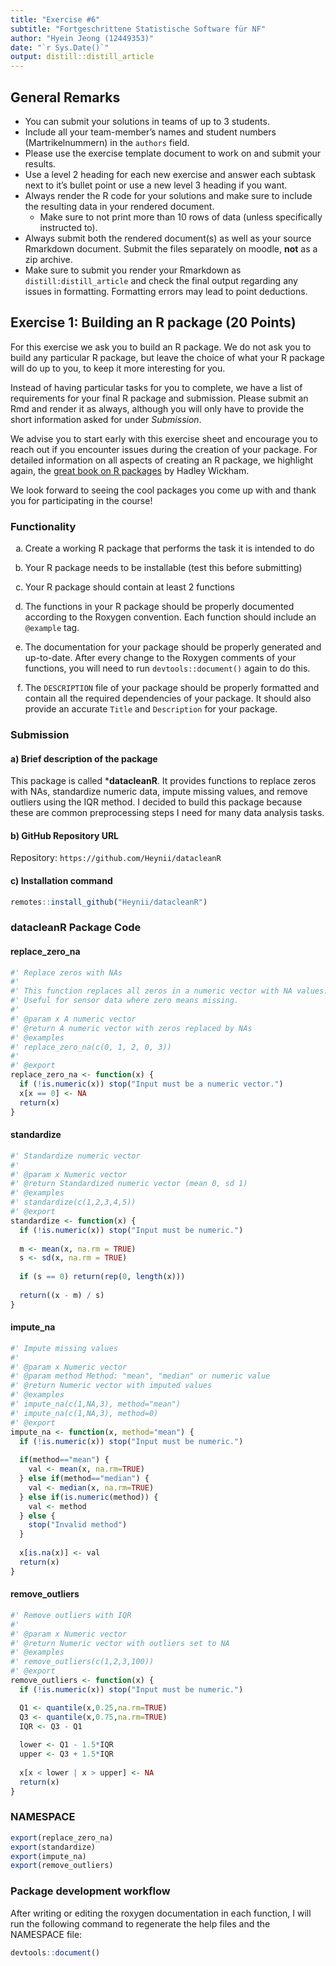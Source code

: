 ```yaml
---
title: "Exercise #6"
subtitle: "Fortgeschrittene Statistische Software für NF"
author: "Hyein Jeong (12449353)"
date: "`r Sys.Date()`"
output: distill::distill_article
---
```


## General Remarks

-   You can submit your solutions in teams of up to 3 students.
-   Include all your team-member's names and student numbers
    (Martrikelnummern) in the `authors` field.
-   Please use the exercise template document to work on and submit your
    results.
-   Use a level 2 heading for each new exercise and answer each subtask
    next to it's bullet point or use a new level 3 heading if you want.
-   Always render the R code for your solutions and make sure to include
    the resulting data in your rendered document.
    -   Make sure to not print more than 10 rows of data (unless
        specifically instructed to).
-   Always submit both the rendered document(s) as well as your source
    Rmarkdown document. Submit the files separately on moodle, **not**
    as a zip archive.
-   Make sure to submit you render your Rmarkdown as
    `distill:distill_article` and check the final output regarding any
    issues in formatting. Formatting errors may lead to point
    deductions.

## Exercise 1: Building an R package (20 Points)

For this exercise we ask you to build an R package. We do not ask you to
build any particular R package, but leave the choice of what your R
package will do up to you, to keep it more interesting for you.

Instead of having particular tasks for you to complete, we have a list
of requirements for your final R package and submission. Please submit
an Rmd and render it as always, although you will only have to provide
the short information asked for under *Submission*.

We advise you to start early with this exercise sheet and encourage you
to reach out if you encounter issues during the creation of your
package. For detailed information on all aspects of creating an R
package, we highlight again, the [great book on R
packages](https://r-pkgs.org/) by Hadley Wickham.

We look forward to seeing the cool packages you come up with and thank
you for participating in the course!

### Functionality

a)  Create a working R package that performs the task it is intended to
    do

b)  Your R package needs to be installable (test this before submitting)

c)  Your R package should contain at least 2 functions

d)  The functions in your R package should be properly documented
    according to the Roxygen convention. Each function should include an
    `@example` tag.

e)  The documentation for your package should be properly generated and
    up-to-date. After every change to the Roxygen comments of your
    functions, you will need to run `devtools::document()` again to do
    this.

f)  The `DESCRIPTION` file of your package should be properly formatted
    and contain all the required dependencies of your package. It should
    also provide an accurate `Title` and `Description` for your package.

### Submission

#### a)  Brief description of the package

This package is called ***datacleanR**. It provides functions to replace zeros with NAs, standardize numeric data, impute missing values, and remove outliers using the IQR method. I decided to build this package because these are common preprocessing steps I need for many data analysis tasks.

#### b)  GitHub Repository URL

Repository: `https://github.com/Heynii/datacleanR`

#### c)  Installation command

```r
remotes::install_github("Heynii/datacleanR")
```


### datacleanR Package Code

#### replace_zero_na

``` r
#' Replace zeros with NAs
#'
#' This function replaces all zeros in a numeric vector with NA values. 
#' Useful for sensor data where zero means missing.
#'
#' @param x A numeric vector
#' @return A numeric vector with zeros replaced by NAs
#' @examples
#' replace_zero_na(c(0, 1, 2, 0, 3))
#'
#' @export
replace_zero_na <- function(x) {
  if (!is.numeric(x)) stop("Input must be a numeric vector.")
  x[x == 0] <- NA
  return(x)
}
```

#### standardize

``` r
#' Standardize numeric vector
#'
#' @param x Numeric vector
#' @return Standardized numeric vector (mean 0, sd 1)
#' @examples
#' standardize(c(1,2,3,4,5))
#' @export
standardize <- function(x) {
  if (!is.numeric(x)) stop("Input must be numeric.")
  
  m <- mean(x, na.rm = TRUE)
  s <- sd(x, na.rm = TRUE)
  
  if (s == 0) return(rep(0, length(x)))
  
  return((x - m) / s)
}
```

#### impute_na

``` r
#' Impute missing values
#'
#' @param x Numeric vector
#' @param method Method: "mean", "median" or numeric value
#' @return Numeric vector with imputed values
#' @examples
#' impute_na(c(1,NA,3), method="mean")
#' impute_na(c(1,NA,3), method=0)
#' @export
impute_na <- function(x, method="mean") {
  if (!is.numeric(x)) stop("Input must be numeric.")
  
  if(method=="mean") {
    val <- mean(x, na.rm=TRUE)
  } else if(method=="median") {
    val <- median(x, na.rm=TRUE)
  } else if(is.numeric(method)) {
    val <- method
  } else {
    stop("Invalid method")
  }
  
  x[is.na(x)] <- val
  return(x)
}
```

#### remove_outliers

``` r
#' Remove outliers with IQR
#'
#' @param x Numeric vector
#' @return Numeric vector with outliers set to NA
#' @examples
#' remove_outliers(c(1,2,3,100))
#' @export
remove_outliers <- function(x) {
  if (!is.numeric(x)) stop("Input must be numeric.")

  Q1 <- quantile(x,0.25,na.rm=TRUE)
  Q3 <- quantile(x,0.75,na.rm=TRUE)
  IQR <- Q3 - Q1
  
  lower <- Q1 - 1.5*IQR
  upper <- Q3 + 1.5*IQR
  
  x[x < lower | x > upper] <- NA
  return(x)
}
```

### NAMESPACE

```r
export(replace_zero_na)
export(standardize)
export(impute_na)
export(remove_outliers)
```

### Package development workflow

After writing or editing the roxygen documentation in each function, I will run the following command to regenerate the help files and the NAMESPACE file:


```r
devtools::document()
```



